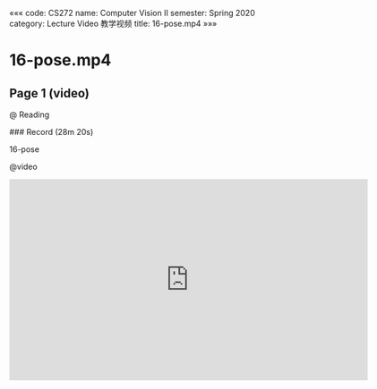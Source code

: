 «««
code: CS272
name: Computer Vision II
semester: Spring 2020
category: Lecture Video 教学视频
title: 16-pose.mp4
»»»

# 16-pose.mp4

## Page 1 (video)

@ Reading

<div class="markdown-body">
### Record (28m 20s)

16-pose
</div>

@video

<iframe src="https://sbbrisk.com/e/r9irwr452qrh.html" frameborder=0 marginwidth=0 marginheight=0 scrolling=no width=640 height=360 allowfullscreen></iframe>
